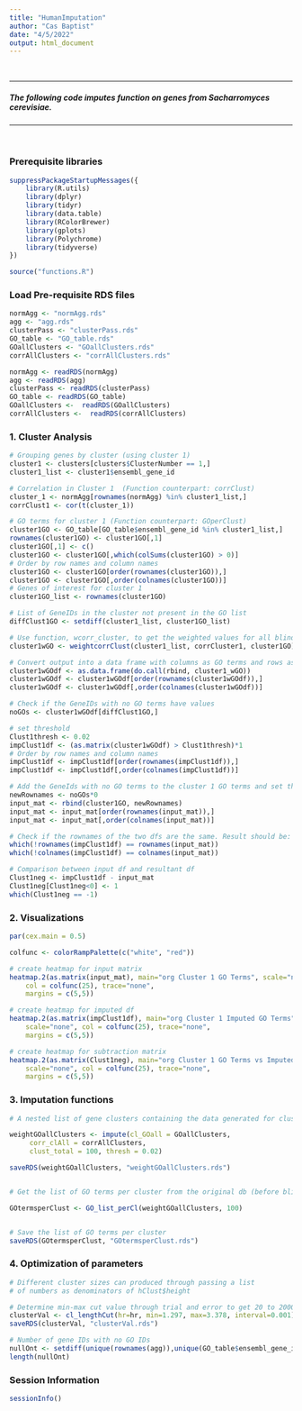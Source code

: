 ```yaml
---
title: "HumanImputation"
author: "Cas Baptist"
date: "4/5/2022"
output: html_document
---
```


</br>

***

##### The following code imputes function on genes from Sacharromyces cerevisiae. 

***

</br>

### Prerequisite libraries

```r

suppressPackageStartupMessages({
    library(R.utils)
    library(dplyr)
    library(tidyr)
    library(data.table)
    library(RColorBrewer)
    library(gplots)
    library(Polychrome)
    library(tidyverse)
})

source("functions.R")

```

### Load Pre-requisite RDS files 

```r

normAgg <- "normAgg.rds"
agg <- "agg.rds"
clusterPass <- "clusterPass.rds"
GO_table <- "GO_table.rds"
GOallClusters <- "GOallClusters.rds"
corrAllClusters <- "corrAllClusters.rds"

normAgg <- readRDS(normAgg)
agg <- readRDS(agg)
clusterPass <- readRDS(clusterPass)
GO_table <- readRDS(GO_table)
GOallClusters <-  readRDS(GOallClusters)
corrAllClusters <-  readRDS(corrAllClusters)

```

### 1. Cluster Analysis

```r

# Grouping genes by cluster (using cluster 1)
cluster1 <- clusters[clusters$ClusterNumber == 1,] 
cluster1_list <- cluster1$ensembl_gene_id

# Correlation in Cluster 1  (Function counterpart: corrClust)
cluster_1 <- normAgg[rownames(normAgg) %in% cluster1_list,]
corrClust1 <- cor(t(cluster_1))

# GO terms for cluster 1 (Function counterpart: GOperClust)
cluster1GO <- GO_table[GO_table$ensembl_gene_id %in% cluster1_list,]
rownames(cluster1GO) <- cluster1GO[,1] 
cluster1GO[,1] <- c()
cluster1GO <- cluster1GO[,which(colSums(cluster1GO) > 0)]
# Order by row names and column names
cluster1GO <- cluster1GO[order(rownames(cluster1GO)),]
cluster1GO <- cluster1GO[,order(colnames(cluster1GO))]
# Genes of interest for cluster 1
cluster1GO_list <- rownames(cluster1GO)

# List of GeneIDs in the cluster not present in the GO list
diffClust1GO <- setdiff(cluster1_list, cluster1GO_list)

# Use function, wcorr_cluster, to get the weighted values for all blinded genes in cluster 1
cluster1wGO <- weightcorrClust(cluster1_list, corrCluster1, cluster1GO)

# Convert output into a data frame with columns as GO terms and rows as gene names
cluster1wGOdf <- as.data.frame(do.call(rbind, cluster1_wGO))
cluster1wGOdf <- cluster1wGOdf[order(rownames(cluster1wGOdf)),]
cluster1wGOdf <- cluster1wGOdf[,order(colnames(cluster1wGOdf))]

# Check if the GeneIDs with no GO terms have values
noGOs <- cluster1wGOdf[diffClust1GO,]

# set threshold
Clust1thresh <- 0.02
impClust1df <- (as.matrix(cluster1wGOdf) > Clust1thresh)*1
# Order by row names and column names
impClust1df <- impClust1df[order(rownames(impClust1df)),]
impClust1df <- impClust1df[,order(colnames(impClust1df))]

# Add the GeneIds with no GO terms to the cluster 1 GO terms and set them to zero. This will serve as the input (original) matrix
newRownames <- noGOs*0
input_mat <- rbind(cluster1GO, newRownames)
input_mat <- input_mat[order(rownames(input_mat)),]
input_mat <- input_mat[,order(colnames(input_mat))]

# Check if the rownames of the two dfs are the same. Result should be: integer(0)
which(!rownames(impClust1df) == rownames(input_mat))
which(!colnames(impClust1df) == colnames(input_mat))

# Comparison between input df and resultant df
Clust1neg <- impClust1df - input_mat
Clust1neg[Clust1neg<0] <- 1
which(Clust1neg == -1)

```

### 2. Visualizations

```r

par(cex.main = 0.5)

colfunc <- colorRampPalette(c("white", "red"))

# create heatmap for input matrix
heatmap.2(as.matrix(input_mat), main="org Cluster 1 GO Terms", scale="none",
    col = colfunc(25), trace="none", 
    margins = c(5,5))

# create heatmap for imputed df
heatmap.2(as.matrix(impClust1df), main="org Cluster 1 Imputed GO Terms", 
    scale="none", col = colfunc(25), trace="none", 
    margins = c(5,5))

# create heatmap for subtraction matrix
heatmap.2(as.matrix(Clust1neg), main="org Cluster 1 GO Terms vs Imputed GO Terms", 
    scale="none", col = colfunc(25), trace="none", 
    margins = c(5,5))

```

### 3. Imputation functions

```r

# A nested list of gene clusters containing the data generated for cluster analysis. 

weightGOallClusters <- impute(cl_GOall = GOallClusters, 
     corr_clAll = corrAllClusters,
     clust_total = 100, thresh = 0.02)

saveRDS(weightGOallClusters, "weightGOallClusters.rds")


# Get the list of GO terms per cluster from the original db (before blinding) to use as a reference for filtering the relevant GO terms per cluster. This also makes sure that dimensions (number of columns) in all of the trials are equal.

GOtermsperClust <- GO_list_perCl(weightGOallClusters, 100)


# Save the list of GO terms per cluster
saveRDS(GOtermsperClust, "GOtermsperClust.rds")
```

### 4. Optimization of parameters

```r

# Different cluster sizes can produced through passing a list 
# of numbers as denominators of hClust$height  

# Determine min-max cut value through trial and error to get 20 to 2000 total clusters
clusterVal <- cl_lengthCut(hr=hr, min=1.297, max=3.378, interval=0.001)
saveRDS(clusterVal, "clusterVal.rds")

# Number of gene IDs with no GO IDs
nullOnt <- setdiff(unique(rownames(agg)),unique(GO_table$ensembl_gene_id))
length(nullOnt)
```


### Session Information 

```r

sessionInfo()

```
